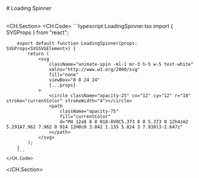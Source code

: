 
<div className="lg:flex-row gap-3 lg:flex hidden">
    <RectangleGroupIcon className="h-10 w-10 text-zinc-50"/>
    # Loading Spinner
</div>
<br/>


<CH.Section>
    <CH.Code>
        ```typescript LoadingSpinner.tsx
        import { SVGProps } from "react";

        export default function LoadingSpinner(props: SVGProps<SVGSVGElement>) {
            return (
                <svg
                    className="animate-spin -ml-1 mr-3 h-5 w-5 text-white"
                    xmlns="http://www.w3.org/2000/svg"
                    fill="none"
                    viewBox="0 0 24 24"
                    {...props}
                >
                    <circle className="opacity-25" cx="12" cy="12" r="10" stroke="currentColor" strokeWidth="4"></circle>
                    <path
                        className="opacity-75"
                        fill="currentColor"
                        d="M4 12a8 8 0 018-8V0C5.373 0 0 5.373 0 12h4zm2 5.291A7.962 7.962 0 014 12H0c0 3.042 1.135 5.824 3 7.938l3-2.647z"
                    ></path>
                </svg>
            );
        }
        ```
    </CH.Code>
</CH.Section>